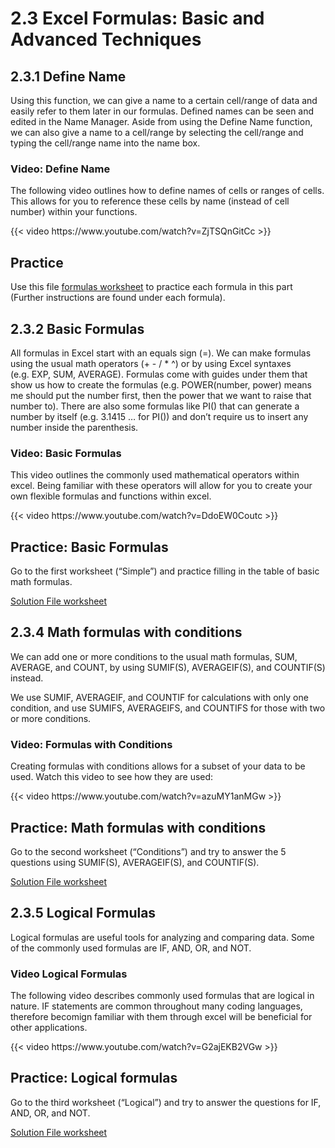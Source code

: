 # 2.3 Excel Formulas: Basic and Advanced Techniques {.unnumbered}

## 2.3.1 Define Name

Using this function, we can give a name to a certain cell/range of data and easily refer to them later in our formulas. Defined names can be seen and edited in the Name Manager. Aside from using the Define Name function, we can also give a name to a cell/range by selecting the cell/range and typing the cell/range name into the name box.

### Video: Define Name

The following video outlines how to define names of cells or ranges of cells. This allows for you to reference these cells by name (instead of cell number) within your functions.

{{< video https://www.youtube.com/watch?v=ZjTSQnGitCc >}}

::: callout-tip
# Practice

Use this file [formulas worksheet](/external_files/Formulas_Part1.xlsx) to practice each formula in this part (Further instructions are found under each formula).
:::

## 2.3.2 Basic Formulas

All formulas in Excel start with an equals sign (=). We can make formulas using the usual math operators (+ - / \* \^) or by using Excel syntaxes (e.g. EXP, SUM, AVERAGE). Formulas come with guides under them that show us how to create the formulas (e.g. POWER(number, power) means me should put the number first, then the power that we want to raise that number to). There are also some formulas like PI() that can generate a number by itself (e.g. 3.1415 ... for PI()) and don't require us to insert any number inside the parenthesis.

### Video: Basic Formulas

This video outlines the commonly used mathematical operators within excel. Being familiar with these operators will allow for you to create your own flexible formulas and functions within excel.

{{< video https://www.youtube.com/watch?v=DdoEW0Coutc >}}

::: callout-tip
# Practice: Basic Formulas

Go to the first worksheet ("Simple") and practice filling in the table of basic math formulas.

[Solution File worksheet](/external_files/Formulas_Part1_Solutions.xlsx)
:::

## 2.3.4 Math formulas with conditions

We can add one or more conditions to the usual math formulas, SUM, AVERAGE, and COUNT, by using SUMIF(S), AVERAGEIF(S), and COUNTIF(S) instead.

We use SUMIF, AVERAGEIF, and COUNTIF for calculations with only one condition, and use SUMIFS, AVERAGEIFS, and COUNTIFS for those with two or more conditions.

### Video: Formulas with Conditions

Creating formulas with conditions allows for a subset of your data to be used. Watch this video to see how they are used:

{{< video https://www.youtube.com/watch?v=azuMY1anMGw >}}

::: callout-tip
# Practice: Math formulas with conditions

Go to the second worksheet ("Conditions") and try to answer the 5 questions using SUMIF(S), AVERAGEIF(S), and COUNTIF(S).

[Solution File worksheet](/external_files/Formulas_Part1_Solutions.xlsx)
:::

## 2.3.5 Logical Formulas

Logical formulas are useful tools for analyzing and comparing data. Some of the commonly used formulas are IF, AND, OR, and NOT.

### Video Logical Formulas

The following video describes commonly used formulas that are logical in nature. IF statements are common throughout many coding languages, therefore becomign familiar with them through excel will be beneficial for other applications.

{{< video https://www.youtube.com/watch?v=G2ajEKB2VGw >}}

::: callout-tip
# Practice: Logical formulas

Go to the third worksheet ("Logical") and try to answer the questions for IF, AND, OR, and NOT.

[Solution File worksheet](/external_files/Formulas_Part1_Solutions.xlsx)
:::
